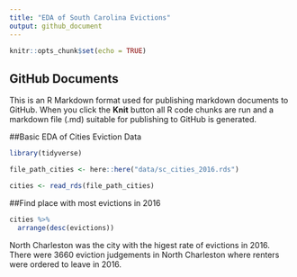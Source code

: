 ```yaml
---
title: "EDA of South Carolina Evictions"
output: github_document
---
```


```r
knitr::opts_chunk$set(echo = TRUE)
```

## GitHub Documents

This is an R Markdown format used for publishing markdown documents to GitHub. When you click the **Knit** button all R code chunks are run and a markdown file (.md) suitable for publishing to GitHub is generated.

##Basic EDA of Cities Eviction Data

```r
library(tidyverse)
```


```r
file_path_cities <- here::here("data/sc_cities_2016.rds")
```

```r
cities <- read_rds(file_path_cities)
```


##Find place with most evictions in 2016
```r
cities %>% 
  arrange(desc(evictions))
```
North Charleston was the city with the higest rate of evictions in 2016. There
were 3660 eviction judgements in North Charleston where renters were ordered to 
leave in 2016. 
